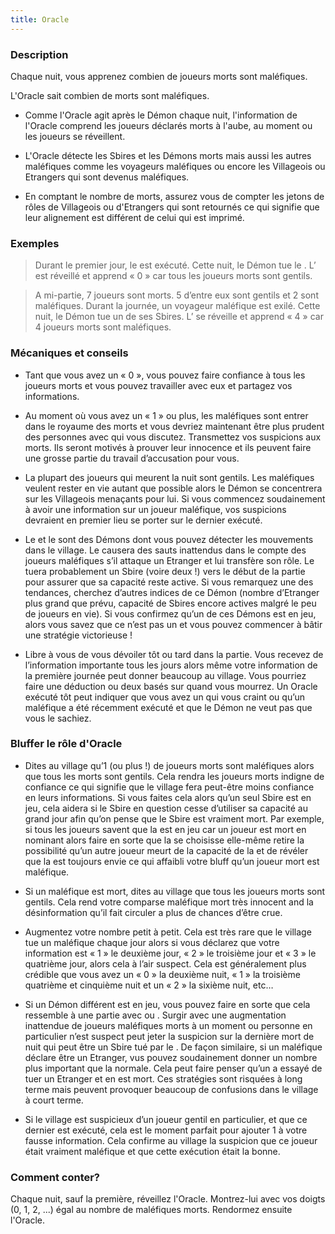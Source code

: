 ```yaml
---
title: Oracle
---
```



<Role ORACLE header />

### Description

Chaque nuit, vous apprenez combien de joueurs morts sont maléfiques.

L'Oracle sait combien de morts sont maléfiques.

-   Comme l'Oracle agit après le Démon chaque nuit, l'information de l'Oracle comprend les joueurs déclarés morts à l'aube, au moment ou les joueurs se réveillent.

-   L'Oracle détecte les Sbires et les Démons morts mais aussi les autres maléfiques comme les voyageurs maléfiques ou encore les Villageois ou Etrangers qui sont devenus maléfiques.

-   En comptant le nombre de morts, assurez vous de compter les jetons de rôles de Villageois ou d'Etrangers qui sont retournés ce qui signifie que leur alignement est différent de celui qui est imprimé.
 
### Exemples  

> Durant le premier jour, le <Role FLEURISTE /> est exécuté. Cette nuit, le Démon tue le <Role JONGLEUR />. L’<Role ORACLE /> est réveillé et apprend « 0 » car tous les joueurs morts sont gentils.

> A mi-partie, 7 joueurs sont morts. 5 d’entre eux sont gentils et 2 sont maléfiques. Durant la journée, un voyageur maléfique est exilé. Cette nuit, le Démon tue un de ses Sbires. L’<Role ORACLE /> se réveille et apprend « 4 » car 4 joueurs morts sont maléfiques.

### Mécaniques et conseils

- Tant que vous avez un « 0 », vous pouvez faire confiance à tous les joueurs morts et vous pouvez travailler avec eux et partagez vos informations. 

- Au moment où vous avez un « 1 » ou plus, les maléfiques sont entrer dans le royaume des morts et vous devriez maintenant être plus prudent des personnes avec qui vous discutez. Transmettez vos suspicions aux morts. Ils seront motivés à prouver leur innocence et ils peuvent faire une grosse partie du travail d’accusation pour vous.

- La plupart des joueurs qui meurent la nuit sont gentils. Les maléfiques veulent rester en vie autant que possible alors le Démon se concentrera sur les Villageois menaçants pour lui. Si vous commencez soudainement à avoir une information sur un joueur maléfique, vos suspicions devraient en premier lieu se porter sur le dernier exécuté. 

- Le <Role FANG_GU /> et le <Role VIGORMORTIS /> sont des Démons dont vous pouvez détecter les mouvements dans le village. Le <Role FANG_GU /> causera des sauts inattendus dans le compte des joueurs maléfiques s’il attaque un Etranger et lui transfère son rôle. Le <Role VIGORMORTIS /> tuera probablement un Sbire (voire deux !) vers le début de la partie pour assurer que sa capacité reste active. Si vous remarquez une des tendances, cherchez d’autres indices de ce Démon (nombre d’Etranger plus grand que prévu, capacité de Sbires encore actives malgré le peu de joueurs en vie). Si vous confirmez qu’un de ces Démons est en jeu, alors vous savez que ce n’est pas un <Role VORTOX /> et vous pouvez commencer à bâtir une stratégie victorieuse !
 
- Libre à vous de vous dévoiler tôt ou tard dans la partie. Vous recevez de l’information importante tous les jours alors même votre information de la première journée peut donner beaucoup au village. Vous pourriez faire une déduction ou deux basés sur quand vous mourrez. Un Oracle exécuté tôt peut indiquer que vous avez un <Role VIGORMORTIS /> qui vous craint ou qu’un maléfique a été récemment exécuté et que le Démon ne veut pas que vous le sachiez. 
 
### Bluffer le rôle d'Oracle

- Dites au village qu’1 (ou plus !) de joueurs morts sont maléfiques alors que tous les morts sont gentils. Cela rendra les joueurs morts indigne de confiance ce qui signifie que le village fera peut-être moins confiance en leurs informations. Si vous faites cela alors qu’un seul Sbire est en jeu, cela aidera si le Sbire en question cesse d’utiliser sa capacité au grand jour afin qu’on pense que le Sbire est vraiment mort. Par exemple, si tous les joueurs savent que la <Role SORCIERE /> est en jeu car un joueur est mort en nominant alors faire en sorte que la <Role SORCIERE /> se choisisse elle-même retire la possibilité qu’un autre joueur meurt de la capacité de la <Role SORCIERE /> et de révéler que la <Role SORCIERE /> est toujours envie ce qui affaibli votre bluff qu’un joueur mort est maléfique.

- Si un maléfique est mort, dites au village que tous les joueurs morts sont gentils. Cela rend votre comparse maléfique mort très innocent and la désinformation qu’il fait circuler a plus de chances d’être crue. 

- Augmentez votre nombre petit à petit. Cela est très rare que le village tue un maléfique chaque jour alors si vous déclarez que votre information est « 1 » le deuxième jour, « 2 » le troisième jour et « 3 » le quatrième jour, alors cela à l’air suspect. Cela est généralement plus crédible que vous avez un « 0 » la deuxième nuit, « 1 » la troisième quatrième et cinquième nuit et un « 2 » la sixième nuit, etc…

- Si un Démon différent est en jeu, vous pouvez faire en sorte que cela ressemble à une partie avec <Role VIGORMORTIS /> ou <Role FANG_GU /> . Surgir avec une augmentation inattendue de joueurs maléfiques morts à un moment ou personne en particulier n’est suspect peut jeter la suspicion sur la dernière mort de nuit qui peut être un Sbire tué par le <Role VIGORMORTIS />. De façon similaire, si un maléfique déclare être un Etranger, vus pouvez soudainement donner un nombre plus important que la normale. Cela peut faire penser qu’un <Role FANG_GU /> a essayé de tuer un Etranger et en est mort. Ces stratégies sont risquées à long terme mais peuvent provoquer beaucoup de confusions dans le village à court terme.

- Si le village est suspicieux d’un joueur gentil en particulier, et que ce dernier est exécuté, cela est le moment parfait pour ajouter 1 à votre fausse information. Cela confirme au village la suspicion que ce joueur était vraiment maléfique et que cette exécution était la bonne.

### Comment conter?

Chaque nuit, sauf la première, réveillez l'Oracle. Montrez-lui avec vos doigts (0, 1, 2, ...) égal au nombre de maléfiques morts. Rendormez ensuite l'Oracle.